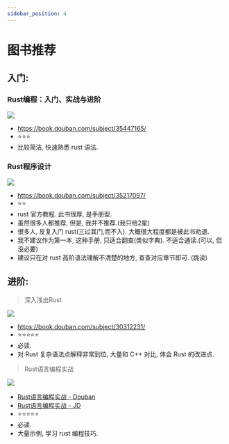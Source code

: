 ```yaml
---
sidebar_position: 4
---
```





# 图书推荐


## 入门:


### Rust编程：入门、实战与进阶


![](img/img.png)

- https://book.douban.com/subject/35447165/
- ⭐⭐⭐
- 比较简洁, 快速熟悉 rust 语法.

### Rust程序设计


![](img/img_1.png)


- https://book.douban.com/subject/35217097/
- ⭐⭐
- rust 官方教程. 此书很厚, 是手册型.
- 虽然很多人都推荐, 但是, 我并不推荐.(我只给2星)
- 很多人, 反复入门 rust(三过其门,而不入). 大概很大程度都是被此书劝退.
- 我不建议作为第一本, 这种手册, 只适合翻查(类似字典). 不适合通读.(可以, 但没必要)
- 建议只在对 rust 高阶语法理解不清楚的地方, 查查对应章节即可. (跳读)


## 进阶:


> 深入浅出Rust

![](img/img_2.png)

- https://book.douban.com/subject/30312231/
- ⭐⭐⭐⭐⭐
- 必读.
- 对 Rust 复杂语法点解释非常到位, 大量和 C++ 对比, 体会 Rust 的改进点.


> Rust语言编程实战


![](img/img_3.png)

- [Rust语言编程实战 - Douban](https://book.douban.com/subject/35317257/)
- [Rust语言编程实战 - JD](https://item.jd.com/10027041615889.html)
- ⭐⭐⭐⭐⭐
- 必读.
- 大量示例, 学习 rust 编程技巧.
